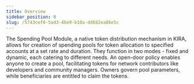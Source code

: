 ```yaml
---
title: Overview
sidebar_position: 0
slug: /5743cef0-5ad3-46e9-b10a-dd682ea86e5c
---
```





The Spending Pool Module, a native token distribution mechanism in KIRA, allows for creation of spending pools for token allocation to specified accounts at a set rate and duration. They function in two modes - fixed and dynamic, each catering to different needs. An open-door policy enables anyone to create a pool, facilitating tokens for network contributors like developers and community managers. Owners govern pool parameters, while beneficiaries are entitled to claim the tokens.

